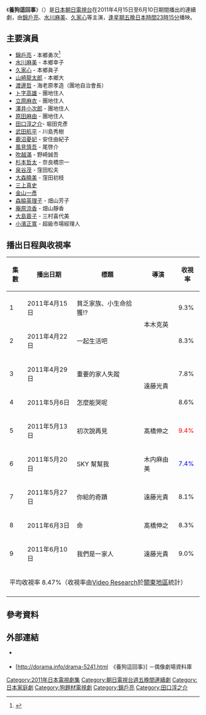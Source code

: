{{电视节目信息框
  | 名称 = 養狗這回事
  | 原名 = 犬を飼うということ〜スカイと我が家の180日〜 
  | 图片 = 
  | 图说 = 
  | 类型 = [[劇情|劇情]]
  | 视频制式 = 
  | 每集长 = 約54分鐘
  | 导演 = [[本木克英|本木克英]]<br/>[[遠藤光貴|遠藤光貴]]<br/>[[髙橋伸之|髙橋伸之]]
  | 製片人 = [[木内麻由美|木内麻由美]]<br />[[大江達樹|大江達樹]]<br/>[[池田偵子|池田偵子]]
  | 演出 = [[錦戶亮|錦戶亮]]<br />[[水川麻美|水川麻美]]<br />[[田口淳之介|田口淳之介]]<br />[[久家心|久家心]]<br />[[山崎龍太郎|山崎龍太郎]]<br />[[武田航平|武田航平]]<br />[[吹越滿|吹越滿]]<br />[[杉本哲太|杉本哲太]]<br />[[泉谷茂|泉谷茂]]
  | 作曲 = [[澤田完|澤田完]]
  | 国家 = {{JPN}}
  | 语言 = 日語
  | 電視網 = [[朝日電視台|朝日電視台]]
  | 年份 = 2011年
  | 開始 = 2011年4月15日
  | 結束 = 2011年6月10日
  | 集數 = 9
  | 每集列表 = 
  | 官方网站 = https://web.archive.org/web/20110512221530/http://www.tv-asahi.co.jp/inu/
}}
《'''養狗這回事'''》（{{lang-ja|犬を飼うということ〜スカイと我が家の180日〜}}）是[[日本|日本]][[朝日電視台|朝日電視台]]在2011年4月15日至6月10日期間播出的連續劇，由[[錦戶亮|錦戶亮]]、[[水川麻美|水川麻美]]、[[久家心|久家心]]等主演，[[朝日電視台週五晚間連續劇|逢星期五晚日本時間23時15分]]播映。

==主要演員==
* [[錦戶亮|錦戶亮]] - 本鄉勇次<ref name="tokyograph1">{{cite web |url=http://www.tokyograph.com/news/nishikido-ryo-stars-as-father-in-drama-series-inu-wo-kau-to-iu-koto |title=Nishikido Ryo stars as father in drama series “Inu wo Kau to Iu Koto” |accessdate=2011-04-30 |work=產經體育、Tokyograph |date=2011年2月21日 |archive-date=2018-09-14 |archive-url=https://web.archive.org/web/20180914190409/http://www.tokyograph.com/news/nishikido-ryo-stars-as-father-in-drama-series-inu-wo-kau-to-iu-koto |dead-url=no }}</ref>
* [[水川麻美|水川麻美]] - 本鄉幸子
* [[久家心|久家心]] - 本鄉眞子
* [[山崎龍太郎|山崎龍太郎]] - 本鄉大
* [[渡邊哲|渡邊哲]] - 海老原孝造（團地自治會長）
* [[ト字高雄|ト字高雄]] - 團地住人
* [[立原麻衣|立原麻衣]] - 團地住人
* [[澤井小次郎|澤井小次郎]] - 團地住人
* [[原田麻由|原田麻由]] - 團地住人
* [[田口淳之介|田口淳之介]]- 堀田克彥
* [[武田航平|武田航平]] - 川島秀樹
* [[鹿沼憂妃|鹿沼憂妃]] - 安住由紀子
* [[風見慎吾|風見慎吾]] - 尾啓介
* [[吹越滿|吹越滿]] - 野崎誠吾
* [[杉本哲太|杉本哲太]] - 奈良橋宗一
* [[泉谷茂|泉谷茂]] - 窪田松夫
* [[大森曉美|大森曉美]] - 窪田初枝
* [[三上真史|三上真史]]
* [[金山一彥|金山一彥]]
* [[森脇英理子|森脇英理子]] - 畑山芳子
* [[庵原涼香|庵原涼香]] - 畑山靜香
* [[大島蓉子|大島蓉子]] - 三村喜代美
* [[小濱正寬|小濱正寬]] - 超級市場經理人

==播出日程與收視率==
{| class="wikitable" style="text-align:center"
|-
!集數!!播出日期!!標題!!導演!!收視率
|-
|1||2011年4月15日||貧乏家族、小生命拾獲!?||rowspan="2"|本木克英||9.3%
|-
|2||2011年4月22日||一起生活吧||8.3%
|-
|3||2011年4月29日||重要的家人失蹤||rowspan="2"|遠藤光貴||7.8%
|-
|4||2011年5月{{0}}6日||怎麼能哭呢||8.6%
|-
|5||2011年5月13日||初次說再見||髙橋伸之||<font color="red">9.4%
|-
|6||2011年5月20日||SKY 幫幫我||木内麻由美||<font color="blue">7.4%
|-
|7||2011年5月27日||你給的奇蹟||遠藤光貴||8.1%
|-
|8||2011年6月{{0}}3日||命||髙橋伸之||8.3%
|-
|9||2011年6月10日||我們是一家人||遠藤光貴||9.0%
|-
!colspan="5"|平均收視率 8.47%（收視率由[[Video_Research|Video Research]]於[[關東地區|關東地區]]統計）
|-
|}

==參考資料==
{{reflist}}

==外部連結==
* {{official |http://www.tv-asahi.co.jp/inu/index.html}} {{Link language|ja}}
* [http://dorama.info/drama-5241.html　《養狗這回事》] {{Wayback|url=http://dorama.info/drama-5241.html |date=20210422092753 }}－偶像劇場資料庫 {{Link language|zh-tw}}



{{電視節目的變遷|
電視台={{JPN}}[[朝日電視台|朝日電視台]]|
播放檔次=[[朝日電視台週五晚間連續劇|週五晚間連續劇]]|
節目名稱=養狗這回事<br>（2011.4.15 - 2011.6.10）|
上一節目=[[王牌酒保#電視劇|王牌酒保]]<br>（2011.2.4 - 2011.4.2）|
下一節目=[[警視廳特殊犯搜査係|警視廳特殊犯搜査係]]<br>（2011.7.29 - 2011.9.23）|
}}

{{朝日電視台週五晚間連續劇}}
{{DEFAULTSORT:Inu o Kau to Iu Koto}}
[[Category:2011年日本電視劇集|Category:2011年日本電視劇集]]
[[Category:朝日電視台週五晚間連續劇|Category:朝日電視台週五晚間連續劇]]
[[Category:日本家庭劇|Category:日本家庭劇]]
[[Category:狗題材電視劇|Category:狗題材電視劇]]
[[Category:錦戶亮|Category:錦戶亮]]
[[Category:田口淳之介|Category:田口淳之介]]